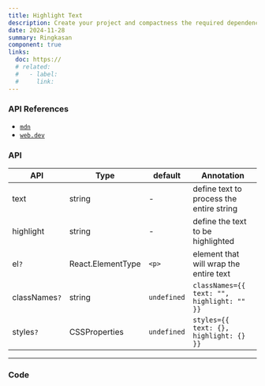 ```yaml
---
title: Highlight Text
description: Create your project and compactness the required dependencies.
date: 2024-11-28
summary: Ringkasan
component: true
links:
  doc: https://
  # related:
  #   - label:
  #     link:
---
```


### API References

- [`mdn`](https://developer.mozilla.org/en-US/docs/Web/HTML/Element/mark)
- [`web.dev`](https://web.dev/articles/light-dark#practical_application)

### API

| API           | Type              | default     | Annotation                                 |
| ------------- | ----------------- | ----------- | ------------------------------------------ |
| text          | string            | -           | define text to process the entire string   |
| highlight     | string            | -           | define the text to be highlighted          |
| el`?`         | React.ElementType | `<p>`       | element that will wrap the entire text     |
| classNames`?` | string            | `undefined` | `classNames={{ text: "", highlight: "" }}` |
| styles`?`     | CSSProperties     | `undefined` | `styles={{ text: {}, highlight: {} }}`     |

---

### Code

